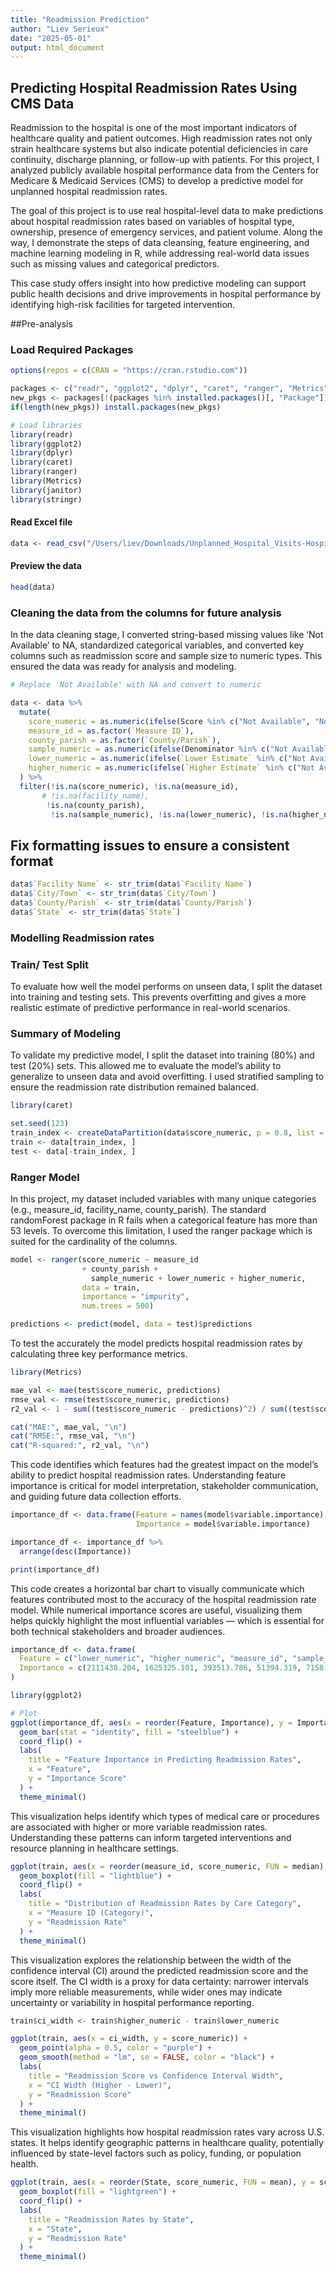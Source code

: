 ```yaml
---
title: "Readmission Prediction"
author: "Liev Serieux"
date: "2025-05-01"
output: html_document
---
```


## Predicting Hospital Readmission Rates Using CMS Data

Readmission to the hospital is one of the most important indicators of healthcare quality and patient outcomes. High readmission rates not only strain healthcare systems but also indicate potential deficiencies in care continuity, discharge planning, or follow-up with patients. For this project, I analyzed publicly available hospital performance data from the Centers for Medicare & Medicaid Services (CMS) to develop a predictive model for unplanned hospital readmission rates.

The goal of this project is to use real hospital-level data to make predictions about hospital readmission rates based on variables of hospital type, ownership, presence of emergency services, and patient volume. Along the way, I demonstrate the steps of data cleansing, feature engineering, and machine learning modeling in R, while addressing real-world data issues such as missing values and categorical predictors.

This case study offers insight into how predictive modeling can support public health decisions and drive improvements in hospital performance by identifying high-risk facilities for targeted intervention.

##Pre-analysis

### Load Required Packages

```r

options(repos = c(CRAN = "https://cran.rstudio.com"))

packages <- c("readr", "ggplot2", "dplyr", "caret", "ranger", "Metrics", "janitor", "stringr")
new_pkgs <- packages[!(packages %in% installed.packages()[, "Package"])]
if(length(new_pkgs)) install.packages(new_pkgs)

# Load libraries
library(readr)
library(ggplot2)
library(dplyr)
library(caret)
library(ranger)
library(Metrics)
library(janitor)
library(stringr)

```

#### Read Excel file

```r
data <- read_csv("/Users/liev/Downloads/Unplanned_Hospital_Visits-Hospital.csv", show_col_types = FALSE)
```

#### Preview the data

```r
head(data)
```
### Cleaning the data from the columns for future analysis

In the data cleaning stage, I converted string-based missing values like 'Not Available' to NA, standardized categorical variables, and converted key columns such as readmission score and sample size to numeric types. This ensured the data was ready for analysis and modeling.

```r

# Replace 'Not Available' with NA and convert to numeric

data <- data %>%
  mutate(
    score_numeric = as.numeric(ifelse(Score %in% c("Not Available", "Not Applicable"), NA, Score)),
    measure_id = as.factor(`Measure ID`),
    county_parish = as.factor(`County/Parish`),
    sample_numeric = as.numeric(ifelse(Denominator %in% c("Not Available", "Not Applicable"), NA, Denominator)),
    lower_numeric = as.numeric(ifelse(`Lower Estimate` %in% c("Not Available", "Not Applicable"), NA, `Lower Estimate`)),
    higher_numeric = as.numeric(ifelse(`Higher Estimate` %in% c("Not Available", "Not Applicable"), NA, `Higher Estimate`))
  ) %>%
  filter(!is.na(score_numeric), !is.na(measure_id),
       # !is.na(facility_name),
        !is.na(county_parish), 
         !is.na(sample_numeric), !is.na(lower_numeric), !is.na(higher_numeric))

```

## Fix formatting issues to ensure a consistent format

```r
data$`Facility Name` <- str_trim(data$`Facility Name`)
data$`City/Town` <- str_trim(data$`City/Town`)
data$`County/Parish` <- str_trim(data$`County/Parish`)
data$`State` <- str_trim(data$`State`)
```
### Modelling Readmission rates

### Train/ Test Split

To evaluate how well the model performs on unseen data, I split the dataset into training and testing sets. This prevents overfitting and gives a more realistic estimate of predictive performance in real-world scenarios.

### Summary of Modeling 

To validate my predictive model, I split the dataset into training (80%) and test (20%) sets. This allowed me to evaluate the model's ability to generalize to unseen data and avoid overfitting. I used stratified sampling to ensure the readmission rate distribution remained balanced.

```r
library(caret)

set.seed(123)
train_index <- createDataPartition(data$score_numeric, p = 0.8, list = FALSE)
train <- data[train_index, ]
test <- data[-train_index, ]
```

### Ranger Model

In this project, my dataset included variables with many unique categories (e.g., measure_id, facility_name, county_parish). The standard randomForest package in R fails when a categorical feature has more than 53 levels. To overcome this limitation, I used the ranger package which is suited for the cardinality of the columns.

```r
model <- ranger(score_numeric ~ measure_id
                + county_parish +
                  sample_numeric + lower_numeric + higher_numeric,
                data = train,
                importance = "impurity",
                num.trees = 500)

predictions <- predict(model, data = test)$predictions
```

To test the accurately the model predicts hospital readmission rates by calculating three key performance metrics.
```r
library(Metrics)

mae_val <- mae(test$score_numeric, predictions)
rmse_val <- rmse(test$score_numeric, predictions)
r2_val <- 1 - sum((test$score_numeric - predictions)^2) / sum((test$score_numeric - mean(test$score_numeric))^2)

cat("MAE:", mae_val, "\n")
cat("RMSE:", rmse_val, "\n")
cat("R-squared:", r2_val, "\n")
```

This code identifies which features had the greatest impact on the model's ability to predict hospital readmission rates. Understanding feature importance is critical for model interpretation, stakeholder communication, and guiding future data collection efforts.

```r
importance_df <- data.frame(Feature = names(model$variable.importance),
                            Importance = model$variable.importance)

importance_df <- importance_df %>%
  arrange(desc(Importance))

print(importance_df)
```
This code creates a horizontal bar chart to visually communicate which features contributed most to the accuracy of the hospital readmission rate model. While numerical importance scores are useful, visualizing them helps quickly highlight the most influential variables — which is essential for both technical stakeholders and broader audiences.

```r
importance_df <- data.frame(
  Feature = c("lower_numeric", "higher_numeric", "measure_id", "sample_numeric", "county_parish"),
  Importance = c(2111438.204, 1625325.101, 393513.786, 51394.319, 7158.136)
)

library(ggplot2)

# Plot
ggplot(importance_df, aes(x = reorder(Feature, Importance), y = Importance)) +
  geom_bar(stat = "identity", fill = "steelblue") +
  coord_flip() +
  labs(
    title = "Feature Importance in Predicting Readmission Rates",
    x = "Feature",
    y = "Importance Score"
  ) +
  theme_minimal()
```

This visualization helps identify which types of medical care or procedures are associated with higher or more variable readmission rates. Understanding these patterns can inform targeted interventions and resource planning in healthcare settings.

```r
ggplot(train, aes(x = reorder(measure_id, score_numeric, FUN = median), y = score_numeric)) +
  geom_boxplot(fill = "lightblue") +
  coord_flip() +
  labs(
    title = "Distribution of Readmission Rates by Care Category",
    x = "Measure ID (Category)",
    y = "Readmission Rate"
  ) +
  theme_minimal()
```

This visualization explores the relationship between the width of the confidence interval (CI) around the predicted readmission score and the score itself. The CI width is a proxy for data certainty: narrower intervals imply more reliable measurements, while wider ones may indicate uncertainty or variability in hospital performance reporting.


```r
train$ci_width <- train$higher_numeric - train$lower_numeric

ggplot(train, aes(x = ci_width, y = score_numeric)) +
  geom_point(alpha = 0.5, color = "purple") +
  geom_smooth(method = "lm", se = FALSE, color = "black") +
  labs(
    title = "Readmission Score vs Confidence Interval Width",
    x = "CI Width (Higher - Lower)",
    y = "Readmission Score"
  ) +
  theme_minimal()
```

This visualization highlights how hospital readmission rates vary across U.S. states. It helps identify geographic patterns in healthcare quality, potentially influenced by state-level factors such as policy, funding, or population health.

```r
ggplot(train, aes(x = reorder(State, score_numeric, FUN = mean), y = score_numeric)) +
  geom_boxplot(fill = "lightgreen") +
  coord_flip() +
  labs(
    title = "Readmission Rates by State",
    x = "State",
    y = "Readmission Rate"
  ) +
  theme_minimal()
```
